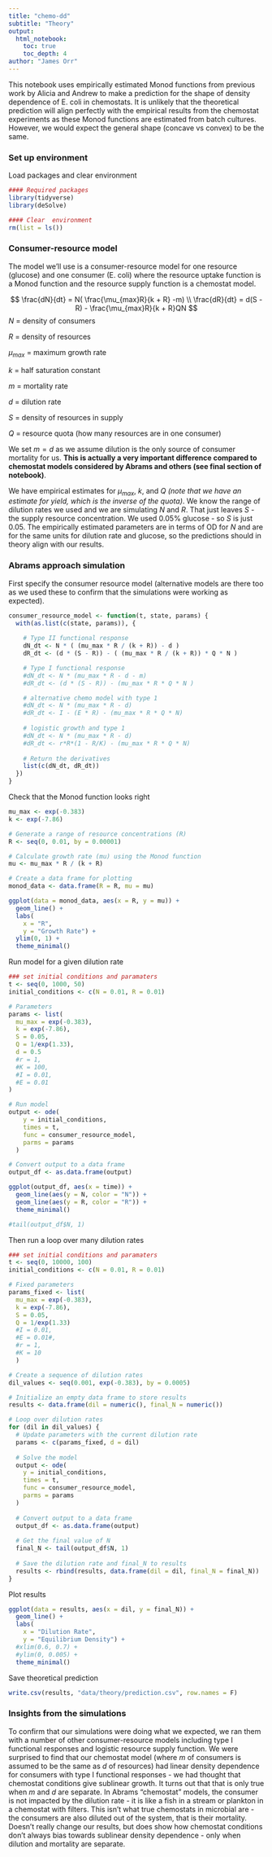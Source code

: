 ```yaml
---
title: "chemo-dd"
subtitle: "Theory"
output: 
  html_notebook:
    toc: true
    toc_depth: 4
author: "James Orr"
---
```


This notebook uses empirically estimated Monod functions from previous work by Alicia and Andrew to make a prediction for the shape of density dependence of E. coli in chemostats. It is unlikely that the theoretical prediction will align perfectly with the empirical results from the chemostat experiments as these Monod functions are estimated from batch cultures. However, we would expect the general shape (concave vs convex) to be the same.

### Set up environment 

Load packages and clear environment 

```r
#### Required packages
library(tidyverse)  
library(deSolve)

#### Clear  environment 
rm(list = ls())   
```

### Consumer-resource model 

The model we'll use is a consumer-resource model for one resource (glucose) and one consumer (E. coli) where the resource uptake function is a Monod function and the resource supply function is a chemostat model. 


$$
\frac{dN}{dt}  = N( \frac{\mu_{max}R}{k + R} -m) \\
\frac{dR}{dt} = d(S - R) - \frac{\mu_{max}R}{k + R}QN
$$
$N$ = density of consumers

$R$ = density of resources

$\mu_{max}$ = maximum growth rate 

$k$ = half saturation constant

$m$ = mortality rate 

$d$ = dilution rate

$S$ = density of resources in supply

$Q$ = resource quota (how many resources are in one consumer)

We set $m = d$ as we assume dilution is the only source of consumer mortality for us. **This is actually a very important difference compared to chemostat models considered by Abrams and others (see final section of notebook)**. 

We have empirical estimates for $\mu_{max}$, $k$, and $Q$ *(note that we have an estimate for yield, which is the inverse of the quota)*. We know the range of dilution rates we used and we are simulating $N$ and $R$. That just leaves $S$ - the supply resource concentration. We used 0.05% glucose - so $S$ is just 0.05. The empirically estimated parameters are in terms of OD for $N$ and are for the same units for dilution rate and glucose, so the predictions should in theory align with our results. 


### Abrams approach simulation

First specify the consumer resource model (alternative models are there too as we used these to confirm that the simulations were working as expected).


```r
consumer_resource_model <- function(t, state, params) {
  with(as.list(c(state, params)), {
    
    # Type II functional response
    dN_dt <- N * ( (mu_max * R / (k + R)) - d )
    dR_dt <- (d * (S - R)) - ( (mu_max * R / (k + R)) * Q * N )

    # Type I functional response
    #dN_dt <- N * (mu_max * R - d - m)
    #dR_dt <- (d * (S - R)) - (mu_max * R * Q * N )

    # alternative chemo model with type 1
    #dN_dt <- N * (mu_max * R - d)
    #dR_dt <- I - (E * R) - (mu_max * R * Q * N)
    
    # logistic growth and type 1
    #dN_dt <- N * (mu_max * R - d)
    #dR_dt <- r*R*(1 - R/K) - (mu_max * R * Q * N)
    
    # Return the derivatives
    list(c(dN_dt, dR_dt))
  })
}
```

Check that the Monod function looks right 

```r

mu_max <- exp(-0.383)
k <- exp(-7.86)

# Generate a range of resource concentrations (R)
R <- seq(0, 0.01, by = 0.00001)

# Calculate growth rate (mu) using the Monod function
mu <- mu_max * R / (k + R)

# Create a data frame for plotting
monod_data <- data.frame(R = R, mu = mu)

ggplot(data = monod_data, aes(x = R, y = mu)) +
  geom_line() +  
  labs(
    x = "R",
    y = "Growth Rate") +
  ylim(0, 1) +
  theme_minimal() 

```

Run model for a given dilution rate

```r
### set initial conditions and paramaters
t <- seq(0, 1000, 50)
initial_conditions <- c(N = 0.01, R = 0.01)

# Parameters
params <- list(
  mu_max = exp(-0.383),  
  k = exp(-7.86),          
  S = 0.05,            
  Q = 1/exp(1.33),        
  d = 0.5
  #r = 1,
  #K = 100,
  #I = 0.01, 
  #E = 0.01
)

# Run model 
output <- ode(
    y = initial_conditions,
    times = t,
    func = consumer_resource_model,
    parms = params
  )

# Convert output to a data frame
output_df <- as.data.frame(output)

ggplot(output_df, aes(x = time)) +
  geom_line(aes(y = N, color = "N")) +
  geom_line(aes(y = R, color = "R")) +
  theme_minimal() 

#tail(output_df$N, 1)
```

Then run a loop over many dilution rates

```r
### set initial conditions and paramaters
t <- seq(0, 10000, 100)
initial_conditions <- c(N = 0.01, R = 0.01)

# Fixed parameters
params_fixed <- list(
  mu_max = exp(-0.383),      
  k = exp(-7.86),         
  S = 0.05,                 
  Q = 1/exp(1.33)        
  #I = 0.01,
  #E = 0.01#,
  #r = 1,
  #K = 10
  )

# Create a sequence of dilution rates
dil_values <- seq(0.001, exp(-0.383), by = 0.0005)

# Initialize an empty data frame to store results
results <- data.frame(dil = numeric(), final_N = numeric())

# Loop over dilution rates
for (dil in dil_values) {
  # Update parameters with the current dilution rate
  params <- c(params_fixed, d = dil)
  
  # Solve the model
  output <- ode(
    y = initial_conditions,
    times = t,
    func = consumer_resource_model,
    parms = params
  )
  
  # Convert output to a data frame
  output_df <- as.data.frame(output)
  
  # Get the final value of N
  final_N <- tail(output_df$N, 1)
  
  # Save the dilution rate and final_N to results
  results <- rbind(results, data.frame(dil = dil, final_N = final_N))
}

```

Plot results 

```r

ggplot(data = results, aes(x = dil, y = final_N)) +
  geom_line() + 
  labs(
    x = "Dilution Rate",
    y = "Equilibrium Density") +
  #xlim(0.6, 0.7) +
  #ylim(0, 0.005) +
  theme_minimal()
```

Save theoretical prediction 

```r
write.csv(results, "data/theory/prediction.csv", row.names = F)
```


### Insights from the simulations

To confirm that our simulations were doing what we expected, we ran them with a number of other consumer-resource models including type I functional responses and logistic resource supply function. We were surprised to find that our chemostat model (where $m$ of consumers is assumed to be the same as $d$ of resources) had linear density dependence for consumers with type I functional responses - we had thought that chemostat conditions give sublinear growth. It turns out that that is only true when $m$ and $d$ are separate. In Abrams "chemostat" models, the consumer is not impacted by the dilution rate - it is like a fish in a stream or plankton in a chemostat with filters. This isn't what true chemostats in microbial are - the consumers are also diluted out of the system, that is their mortality. Doesn't really change our results, but does show how chemostat conditions don't always bias towards sublinear density dependence - only when dilution and mortality are separate. 

